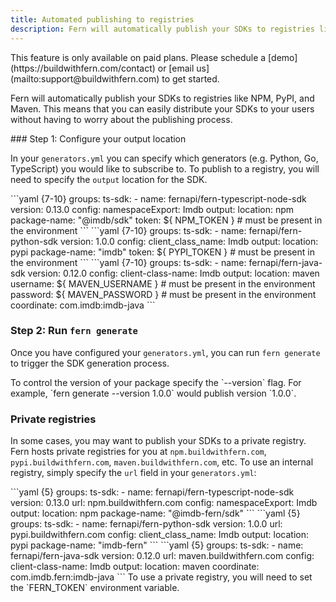```yaml
---
title: Automated publishing to registries
description: Fern will automatically publish your SDKs to registries like NPM, PyPI, and Maven
---
```


<Warning title='Pro Feature'>
  This feature is only available on paid plans. Please schedule a [demo](https://buildwithfern.com/contact) 
  or [email us](mailto:support@buildwithfern.com) to get started. 
</Warning>

Fern will automatically publish your SDKs to registries like NPM, PyPI, and Maven. This means 
that you can easily distribute your SDKs to your users without having to worry 
about the publishing process.

<Steps>
  ### Step 1: Configure your output location
  
  In your `generators.yml` you can specify which generators (e.g. Python, Go, TypeScript) you 
  would like to subscribe to. To publish to a registry, you will need to specify the `output` 
  location for the SDK. 

  <CodeBlocks>
    <CodeBlock title="TypeScript">
    ```yaml {7-10}
      groups: 
        ts-sdk: 
          - name: fernapi/fern-typescript-node-sdk
            version: 0.13.0
            config: 
              namespaceExport: Imdb
            output: 
              location: npm
              package-name: "@imdb/sdk"
              token: ${ NPM_TOKEN } # must be present in the environment
    ```
    </CodeBlock>
    <CodeBlock title="Python">
    ```yaml {7-10}
      groups: 
        ts-sdk: 
          - name: fernapi/fern-python-sdk
            version: 1.0.0
            config: 
              client_class_name: Imdb
            output: 
              location: pypi
              package-name: "imdb"
              token: ${ PYPI_TOKEN } # must be present in the environment
    ```
    </CodeBlock>
    <CodeBlock title="Java">
    ```yaml {7-10}
      groups: 
        ts-sdk: 
          - name: fernapi/fern-java-sdk
            version: 0.12.0
            config: 
              client-class-name: Imdb
            output: 
              location: maven
              username: ${ MAVEN_USERNAME } # must be present in the environment
              password: ${ MAVEN_PASSWORD } # must be present in the environment
              coordinate: com.imdb:imdb-java
    ```
    </CodeBlock>
  </CodeBlocks>

  ### Step 2: Run `fern generate`

  Once you have configured your `generators.yml`, you can run `fern generate` to 
  trigger the SDK generation process. 

  <Note>
    To control the version of your package specify the `--version` flag. For example, 
    `fern generate --version 1.0.0` would publish version `1.0.0`. 
  </Note>
</Steps>

### Private registries

In some cases, you may want to publish your SDKs to a private registry. Fern hosts 
private registries for you at `npm.buildwithfern.com`, `pypi.buildwithfern.com`, 
`maven.buildwithfern.com`, etc. To use an internal registry, simply specify the
`url` field in your `generators.yml`:

<CodeBlocks>
  <CodeBlock title="TypeScript">
  ```yaml {5}
    groups: 
      ts-sdk: 
        - name: fernapi/fern-typescript-node-sdk
          version: 0.13.0
          url: npm.buildwithfern.com
          config: 
            namespaceExport: Imdb
          output: 
            location: npm
            package-name: "@imdb-fern/sdk"
  ```
  </CodeBlock>
  <CodeBlock title="Python">
  ```yaml {5}
    groups: 
      ts-sdk: 
        - name: fernapi/fern-python-sdk
          version: 1.0.0
          url: pypi.buildwithfern.com
          config: 
            client_class_name: Imdb
          output: 
            location: pypi
            package-name: "imdb-fern"
  ```
  </CodeBlock>
  <CodeBlock title="Java">
  ```yaml {5}
    groups: 
      ts-sdk: 
        - name: fernapi/fern-java-sdk
          version: 0.12.0
          url: maven.buildwithfern.com
          config: 
            client-class-name: Imdb
          output: 
            location: maven
            coordinate: com.imdb.fern:imdb-java
  ```
  </CodeBlock>
</CodeBlocks>

<Note>
  To use a private registry, you will need to set the `FERN_TOKEN` environment variable.
</Note>
